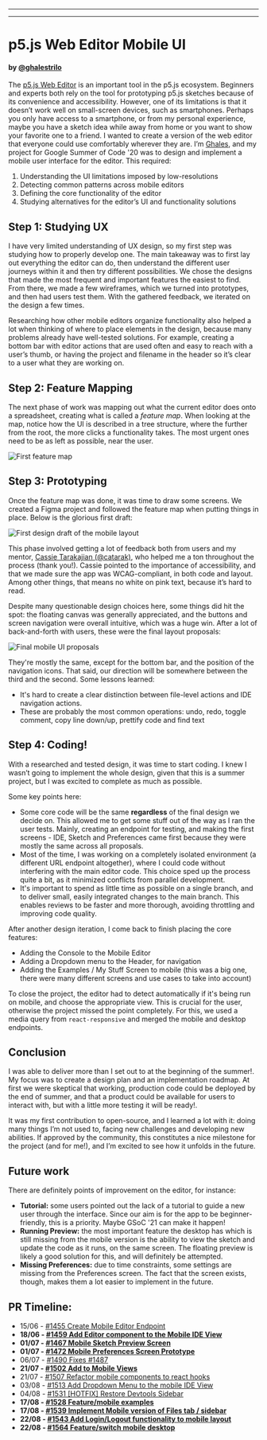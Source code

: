 
---

---

# p5.js Web Editor Mobile UI

#### by [@ghalestrilo](https://github.com/ghalestrilo)

The [p5.js Web Editor](https://github.com/processing/p5.js-web-editor) is an important tool in the p5.js ecosystem. Beginners and experts both rely on the tool for prototyping p5.js sketches because of its convenience and accessibility. However, one of its limitations is that it doesn’t work well on small-screen devices, such as smartphones. Perhaps you only have access to a smartphone, or from my personal experience, maybe you have a sketch idea while away from home or you want to show your favorite one to a friend. I wanted to create a version of the web editor that everyone could use comfortably wherever they are. I’m [Ghales](https://ghales.top), and my project for Google Summer of Code '20 was to design and implement a mobile user interface for the editor. This required:

1. Understanding the UI limitations imposed by low-resolutions
2. Detecting common patterns across mobile editors
3. Defining the core functionality of the editor
4. Studying alternatives for the editor’s UI and functionality solutions

## Step 1: Studying UX

I have very limited understanding of UX design, so my first step was studying how to properly develop one. The main takeaway was to first lay out everything the editor can do, then understand the different user journeys within it and then try different possibilities. We chose the designs that made the most frequent and important features the easiest to find. From there, we made a few wireframes, which we turned into prototypes, and then had users test them. With the gathered feedback, we iterated on the design a few times.

Researching how other mobile editors organize functionality also helped a lot when thinking of where to place elements in the design, because many problems already have well-tested solutions. For example, creating a bottom bar with editor actions that are used often and easy to reach with a user’s thumb, or having the project and filename in the header so it’s clear to a user what they are working on.

## Step 2: Feature Mapping

The next phase of work was mapping out what the current editor does onto a spreadsheet, creating what is called a *feature map*. When looking at the map, notice how the UI is described in a tree structure, where the further from the root, the more clicks a functionality takes. The most urgent ones need to be as left as possible, near the user.

  ![First feature map](https://raw.githubusercontent.com/processing/p5.js/main/contributor_docs/images/mobile-feature-map.png)

## Step 3: Prototyping


Once the feature map was done, it was time to draw some screens. We created a Figma project and followed the feature map when putting things in place. Below is the glorious first draft:

![First design draft of the mobile layout](https://raw.githubusercontent.com/processing/p5.js/main/contributor_docs/images/mobile-draft-1.png)

This phase involved getting a lot of feedback both from users and my mentor, [Cassie Tarakajian (@catarak)](https://github.com/catarak), who helped me a ton throughout the process (thank you!). Cassie pointed to the importance of accessibility, and that we made sure the app was WCAG-compliant, in both code and layout. Among other things, that means no white on pink text, because it’s hard to read.

Despite many questionable design choices here, some things did hit the spot: the floating canvas was generally appreciated, and the buttons and screen navigation were overall intuitive, which was a huge win. After a lot of back-and-forth with users, these were the final layout proposals:

![Final mobile UI proposals](https://raw.githubusercontent.com/processing/p5.js/main/contributor_docs/images/mobile-final-proposals.png)

They're mostly the same, except for the bottom bar, and the position of the navigation icons. That said, our direction will be somewhere between the third and the second. Some lessons learned:
- It's hard to create a clear distinction between file-level actions and IDE navigation actions.
- These are probably the most common operations: undo, redo, toggle comment, copy line down/up, prettify code and find text

## Step 4: Coding!

With a researched and tested design, it was time to start coding. I knew I wasn’t going to implement the whole design, given that this is a summer project, but I was excited to complete as much as possible. 

Some key points here:

- Some core code will be the same **regardless** of the final design we decide on. This allowed me to get some stuff out of the way as I ran the user tests. Mainly, creating an endpoint for testing, and making the first screens - IDE, Sketch and Preferences came first because they were mostly the same across all proposals.
- Most of the time, I was working on a completely isolated environment (a different URL endpoint altogether), where I could code without interfering with the main editor code. This choice sped up the process quite a bit, as it minimized conflicts from parallel development.
- It's important to spend as little time as possible on a single branch, and to deliver small, easily integrated changes to the main branch. This enables reviews to be faster and more thorough, avoiding throttling and improving code quality.

After another design iteration, I come back to finish placing the core features:
- Adding the Console to the Mobile Editor
- Adding a Dropdown menu to the Header, for navigation
- Adding the Examples / My Stuff Screen to mobile (this was a big one, there were many different screens and use cases to take into account)

To close the project, the editor had to detect automatically if it's being run on mobile, and choose the appropriate view. This is crucial for the user, otherwise the project missed the point completely. For this, we used a media query from `react-responsive` and merged the mobile and desktop endpoints.

## Conclusion

I was able to deliver more than I set out to at the beginning of the summer!. My focus was to create a design plan and an implementation roadmap. At first we were skeptical that working, production code could be deployed by the end of summer, and that a product could be available for users to interact with, but with a little more testing it will be ready!.

It was my first contribution to open-source, and I learned a lot with it: doing many things I’m not used to, facing new challenges and developing new abilities. If approved by the community, this constitutes a nice milestone for the project (and for me!), and I’m excited to see how it unfolds in the future.


## Future work

There are definitely points of improvement on the editor, for instance:

- **Tutorial:** some users pointed out the lack of a tutorial to guide a new user through the interface. Since our aim is for the app to be beginner-friendly, this is a priority. Maybe GSoC '21 can make it happen!
- **Running Preview:** the most important feature the desktop has which is still missing from the mobile version is the ability to view the sketch and update the code as it runs, on the same screen. The floating preview is likely a good solution for this, and will definitely be attempted.
- **Missing Preferences:** due to time constraints, some settings are missing from the Preferences screen. The fact that the screen exists, though, makes them a lot easier to implement in the future.


## PR Timeline:

- 15/06 - [#1455 Create Mobile Editor Endpoint](https://github.com/processing/p5.js-web-editor/pull/1455)
- **18/06 - [#1459 Add Editor component to the Mobile IDE View](https://github.com/processing/p5.js-web-editor/pull/1459)**
- **01/07 - [#1467 Mobile Sketch Preview Screen](https://github.com/processing/p5.js-web-editor/pull/1467)**
- **01/07 - [#1472 Mobile Preferences Screen Prototype](https://github.com/processing/p5.js-web-editor/pull/1472)**
- 06/07 - [#1490 Fixes #1487](https://github.com/processing/p5.js-web-editor/pull/1490)
- **21/07 - [#1502 Add <Console /> to Mobile Views](https://github.com/processing/p5.js-web-editor/pull/1502)**
- 21/07 - [#1507 Refactor mobile components to react hooks](https://github.com/processing/p5.js-web-editor/pull/1507)
- 03/08 - [#1513 Add Dropdown Menu to the mobile IDE View](https://github.com/processing/p5.js-web-editor/pull/1513)
- 04/08 - [#1531 [HOTFIX] Restore Devtools Sidebar](https://github.com/processing/p5.js-web-editor/pull/1531)
- **17/08 - [#1528 Feature/mobile examples](https://github.com/processing/p5.js-web-editor/pull/1528)**
- **17/08 - [#1539 Implement Mobile version of Files tab / sidebar](https://github.com/processing/p5.js-web-editor/pull/1539)**
- **22/08 - [#1543 Add Login/Logout functionality to mobile layout](https://github.com/processing/p5.js-web-editor/pull/1543)**
- **22/08 - [#1564 Feature/switch mobile desktop](https://github.com/processing/p5.js-web-editor/pull/1564)**

